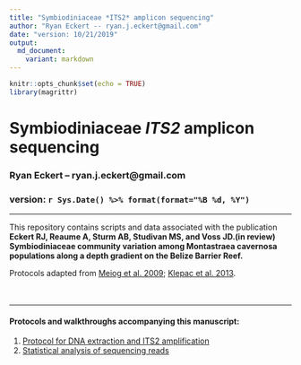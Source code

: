 ```yaml
---
title: "Symbiodiniaceae *ITS2* amplicon sequencing"
author: "Ryan Eckert -- ryan.j.eckert@gmail.com"
date: "version: 10/21/2019"
output:
  md_document:
    variant: markdown
---
```


```r
knitr::opts_chunk$set(echo = TRUE)
library(magrittr)
```
# Symbiodiniaceae *ITS2* amplicon sequencing
### Ryan Eckert -- ryan.j.eckert@gmail.com
### version: `r Sys.Date() %>% format(format="%B %d, %Y")`

*** 

This repository contains scripts and data associated with the publication **Eckert RJ, Reaume A, Sturm AB, Studivan MS, and Voss JD.(in review) Symbiodiniaceae community variation among Montastraea cavernosa populations along a depth gradient on the Belize Barrier Reef.**

Protocols adapted from [Meiog et al. 2009](https://doi.org/10.1111/j.1755-0998.2008.02222.x); [Klepac et al. 2013](https://doi.org/10.3354/meps11369).  
<br><br>

***
#### Protocols and walkthroughs accompanying this manuscript:

1. [Protocol for DNA extraction and ITS2 amplification](https://ryaneckert.github.io/Belize_Mcav_Symbiodiniaceae_ITS2/lab_protocol/) 
2. [Statistical analysis of sequencing reads](https://ryaneckert.github.io/Belize_Mcav_Symbiodiniaceae_ITS2/stats/)